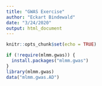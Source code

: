 ```yaml
---
title: "GWAS Exercise"
author: "Eckart Bindewald"
date: "3/24/2020"
output: html_document
---
```


```r
knitr::opts_chunk$set(echo = TRUE)
```

```r
if (!require(mlmm.gwas)) {
  install.packages("mlmm.gwas")
}
library(mlmm.gwas)
data("mlmm.gwas.AD")
```

